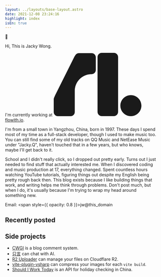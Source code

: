 ```yaml
---
layout: ../layouts/base-layout.astro
date: 2021-12-08 23:24:16
highlight: index
isEn: true
---
```



<div class="py-[3rem]"></div>

<div class="page-content">
  <div class="text-2xl mb-4">👋</div>

  Hi, This is Jacky Wong. 

  <p>
    <span>I'm currently working at <a href="https://try.flowith.io" target="_blank"><svg class="h-4 inline-block w-5 relative top-[-2px] ml-1" width='291' height='210' viewBox='0 0 291 210' fill='none' xmlns='http://www.w3.org/2000/svg'><path fill-rule='evenodd' clip-rule='evenodd' d='M159 0C151.268 0 145 6.26802 145 14V195C145 202.732 151.268 209 159 209H199C206.732 209 213 202.732 213 195V14C213 6.26801 206.732 0 199 0H159ZM83.5624 1C79.7621 1 76.3174 2.51756 73.8045 4.97801C73.7874 4.99483 73.7589 4.97706 73.7667 4.95436C73.7751 4.92993 73.7426 4.91274 73.727 4.9334L73.3115 5.48584C72.679 6.17115 72.1147 6.92006 71.6295 7.72184C70.3028 9.48552 69.1389 11.3653 68.1522 13.3382L4.87448 139.857L1.28936 147.899C1.22489 148.037 1.16264 148.177 1.10266 148.318L0.714138 149.189C0.708648 149.201 0.722307 149.213 0.733898 149.206C0.744985 149.2 0.758347 149.211 0.754141 149.223C0.265368 150.639 2.43509e-06 152.16 2.43509e-06 153.742L0 195.399C0 203.067 6.23536 209.284 13.9271 209.284H55.7083C63.4 209.284 69.6353 203.067 69.6353 195.399V139.857L69.6355 125.97C69.6359 95.2948 94.5771 70.4281 125.344 70.4281C133.035 70.4281 139.271 64.2113 139.271 56.5425V14.8856C139.271 7.2168 133.035 1 125.344 1H83.5624ZM220.5 174.57C220.5 155.398 236.088 139.856 255.318 139.856C274.547 139.856 290.135 155.398 290.135 174.57C290.135 193.742 274.547 209.284 255.318 209.284C236.088 209.284 220.5 193.742 220.5 174.57Z' fill='currentColor'/></svg>
 flowith.io</a>.</span>
  </p>

  I'm from a small town in Yangzhou, China, born in 1997. These days I spend most of my time as a full-stack developer, though I used to make music too. You can still find some of my old tracks on QQ Music and NetEase Music under "Jacky.Q", haven't touched that in a few years, but who knows, maybe I'll get back to it.

  School and I didn't really click, so I dropped out pretty early. Turns out I just needed to find stuff that actually interested me. When I discovered coding and music production at 17, everything changed. Spent countless hours watching YouTube tutorials, figuring things out despite my English being pretty rough back then. This blog exists because I like building things that work, and writing helps me think through problems. Don't post much, but when I do, it's usually because I'm trying to wrap my head around something new.

  Email: <span style={{
  opacity: 0.8
}}>jw@this_domain</span>

  ## Recently posted

  <RecentlyPosted/>

  ## Side projects

  - [CWGI](https://cwgi-docs.jw1.dev) is a blog comment system.
  - [只言](https://zhiyan.dev) can chat with AI.
  - [R2 Uploader](https://r2.jw1.dev) can manage your files on Cloudflare R2.
  - [vite-plugin-vsharp](https://github.com/jw-12138/vite-plugin-vsharp) can compress your images for each `vite build`.
  - [Should I Work Today](https://github.com/jw-12138/should-i-work-today) is an API for holiday checking in China.

</div>
